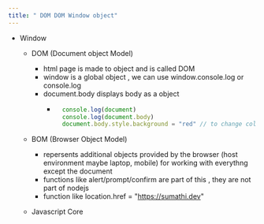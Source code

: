 ```yaml
---
title: " DOM DOM Window object"
---
```


- Window
    - DOM (Document object Model)
        - html page is made to object and is called DOM
        - window is a global object , we can use window.console.log or console.log
        - document.body displays body as a object
            - ```js
                console.log(document)
                console.log(document.body)
                document.body.style.background = "red" // to change colurs
                ```

    - BOM (Browser Object Model)
        - repersents additional objects provided by the browser (host environment maybe laptop, mobile) for working with everythng except the document
        - functions like alert/prompt/confirm are part of this , they are not part of nodejs
        - function like location.href = "https://sumathi.dev"
        
    - Javascript Core

